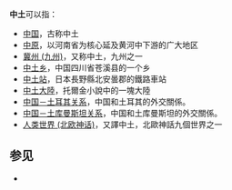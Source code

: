 {{Wiktionary|中土}}
'''中土'''可以指：

*[[中国|中国]]，古称中土
*[[中原|中原]]，以河南省为核心延及黄河中下游的广大地区
*[[冀州_(九州)|冀州 (九州)]]，又称中土，九州之一
*[[中土乡|中土乡]]，中国四川省苍溪县的一个乡
*[[中土站|中土站]]，日本長野縣北安曇郡的鐵路車站
*[[中土大陸|中土大陸]]，托爾金小說中的一塊大陸
*[[中国－土耳其关系|中国－土耳其关系]]，中国和土耳其的外交關係。
*[[中国－土库曼斯坦关系|中国－土库曼斯坦关系]]，中国和土库曼斯坦的外交關係。
*[[人类世界_(北欧神话)|人类世界 (北欧神话)]]，又譯中土，北歐神話九個世界之一
==参见==
*{{Lookfrom|中土}}

{{Disambig|Cat=二字地名消歧义}}